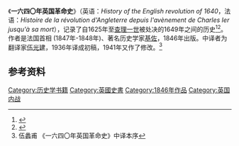 {{expand|time=2011-06-01T09:33:30+00:00}}
《'''一六四〇年英国革命史'''》（英语：''History of the English revolution of 1640''，法语：''Histoire de la révolution d'Angleterre depuis l'avènement de Charles Ier jusqu'à sa mort''），记录了自1625年至[[查理一世|查理一世]]被处决的1649年之间的历史<ref>{{Cite book|url=https://books.google.co.jp/books?id=-_xBKvMUHP0C&lpg=PA199&dq=%E5%9F%BA%E4%BD%90%20%E8%8B%B1%E5%9B%BD%E9%9D%A9%E5%91%BD%E5%8F%B2&hl=zh-CN&pg=PA198#v=onepage&q&f=false|date=2002|publisher=知書房出版集團|isbn=9789570336931|language=zh-TW|title=西方歴史學名著提要|access-date=2017-05-25|archive-date=2020-11-03|archive-url=https://web.archive.org/web/20201103074455/https://books.google.co.jp/books?id=-_xBKvMUHP0C&lpg=PA199&dq=%E5%9F%BA%E4%BD%90%20%E8%8B%B1%E5%9B%BD%E9%9D%A9%E5%91%BD%E5%8F%B2&hl=zh-CN&pg=PA198#v=onepage&q&f=false|dead-url=no}}</ref><ref>{{Cite book|url=https://books.google.co.jp/books?id=MXMoAQAAMAAJ&lpg=PA263&ots=a865I-TVs8&dq=English%20Revolution%20guizot&hl=zh-CN&pg=PA263#v=onepage&q=English%20Revolution%20guizot&f=false|date=1835|publisher=Theodore Foster|language=en|title=The Westminster Review|access-date=2017-05-25|archive-date=2020-11-03|archive-url=https://web.archive.org/web/20201103142607/https://books.google.co.jp/books?id=MXMoAQAAMAAJ&lpg=PA263&ots=a865I-TVs8&dq=English%20Revolution%20guizot&hl=zh-CN&pg=PA263#v=onepage&q=English%20Revolution%20guizot&f=false|dead-url=no}}</ref>。作者是法国首相 (1847年-1848年)、著名历史学家[[基佐|基佐]]，1846年出版。中译者为翻译家[[伍光建|伍光建]]，1936年译成初稿，1941年又作了修改。<ref>伍蠡甫 《一六四〇年英国革命史》中译本序</ref>

== 参考资料 ==
<references/>
{{wikisource}}
[[Category:历史学书籍|Category:历史学书籍]]
[[Category:英國史書|Category:英國史書]]
[[Category:1846年作品|Category:1846年作品]]
[[Category:英国内战|Category:英国内战]]